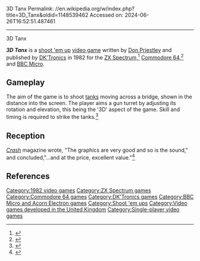 3D Tanx
Permalink: //en.wikipedia.org/w/index.php?title=3D_Tanx&oldid=1148539462
Accessed on: 2024-06-26T16:52:51.487461



------
3D Tanx
{{Use dmy dates|date=May 2017}}
{{refimprove|date=October 2017}}
{{Infobox video game
|title = 3D Tanx
|image = 3D Tanx Cover.jpg
|developer = 
|publisher = [[DK'Tronics]]
|designer = [[Don Priestley]]
|released = 1982
|genre = [[Shoot 'em up]]
|modes = [[Single-player video game|Single-player]]
|platforms = [[ZX Spectrum]], [[Commodore 64]], [[BBC Micro]]
}}

'''''3D Tanx''''' is a [[shoot 'em up]] [[video game]] written by [[Don Priestley]] and published by [[DK'Tronics]] in 1982 for the [[ZX Spectrum]],<ref>{{cite web|url=http://www.worldofspectrum.org/infoseekid.cgi?id=0005140|title=3D Tanx|work=World of Spectrum}}</ref> [[Commodore 64]],<ref>{{cite web|url=http://www.lemon64.com/?game_id=3660|title=3D Tanx|work=Lemon64}}</ref> and [[BBC Micro]].

==Gameplay==
The aim of the game is to shoot [[tank]]s moving across a bridge, shown in the distance into the screen. The player aims a gun turret by adjusting its rotation and elevation, this being the '3D' aspect of the game. Skill and timing is required to strike the tanks.<ref>{{cite journal|journal=Sinclair User|issue=14|url=http://www.sincuser.f9.co.uk/014/softwre.htm|title=3D Tanx review|access-date=30 June 2007|archive-url=https://archive.today/20120913010446/http://www.sincuser.f9.co.uk/014/softwre.htm|archive-date=13 September 2012|url-status=dead|df=dmy-all}}</ref>

==Reception==
''[[Crash (magazine)|Crash]]'' magazine wrote, "The graphics are very good and so is the sound," and concluded,"...and at the price, excellent value."<ref>{{cite journal|journal=CRASH|url=http://www.crashonline.org.uk/03/lguide13.htm|title=3D Tanx review|issue=3}}</ref>

==References==
{{reflist}}

{{DK'Tronics}}

{{DEFAULTSORT:3D Tanx}}
[[Category:1982 video games]]
[[Category:ZX Spectrum games]]
[[Category:Commodore 64 games]]
[[Category:DK'Tronics games]]
[[Category:BBC Micro and Acorn Electron games]]
[[Category:Shoot 'em ups]]
[[Category:Video games developed in the United Kingdom]]
[[Category:Single-player video games]]


{{shmup-videogame-stub}}